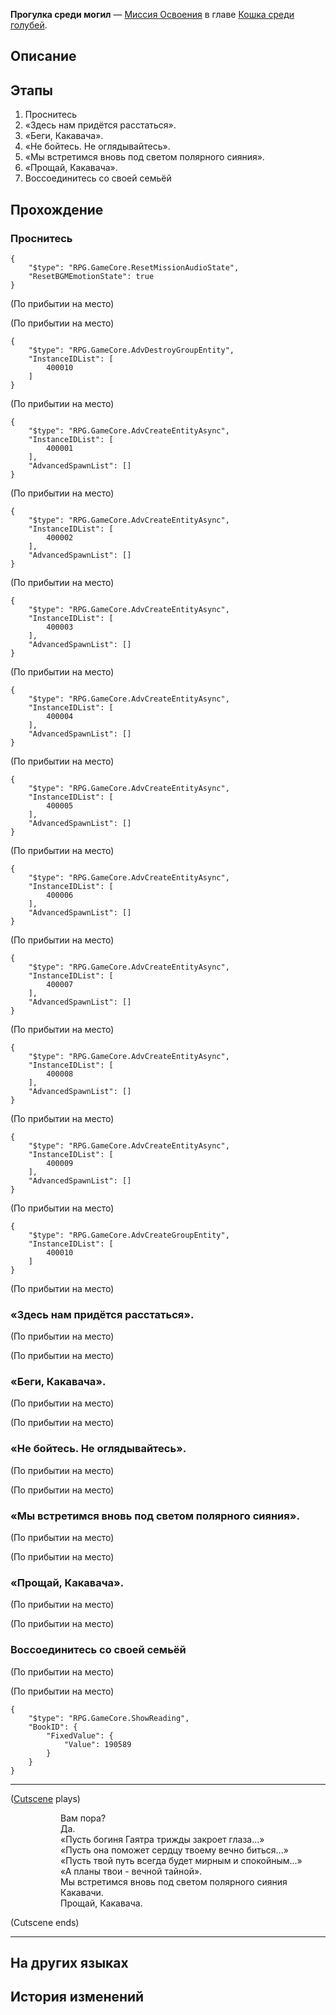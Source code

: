 {{Дополнить|Диалоги.}}
{{Миссия Инфобокс
|id              = 1031901
|Название        = 
|Изображение     = Миссия Освоения Прогулка среди могил.png
|Тип             = Миссия Освоения
|События         = 
|Глава           = Кошка среди голубей
|Условия         = Завершена [[Миссия Освоения]] ''[[Прогулка среди могил]]''
|Персонажи       = Ахерон; Первопроходец
|СтартЛокация    = [[Пенакония]] — [[Горизонт бытия]]
|Локации         = Горизонт бытия
|Предыдущая      = 
|Следующая       = 
|Награды         = Опыт Освоения*900; Звёздный нефрит*110; Путеводитель путешественника*16; Вдали от огня*1 { text = Вдали от огня }; Kakavasha (ProФайл Picture)*1 { text = Какавача }; "Citizen Hanunue"*1 { text = Citizen Hanunu }; Кредиты*200 000
}}
'''Прогулка среди могил''' — [[Миссия Освоения]] в главе [[Кошка среди голубей]].

==Описание==
{{Описание|<!--официальное описание из Перекрёстка судеб-->}}

==Этапы==
# Проснитесь
# «Здесь нам придётся расстаться».
# «Беги, Какавача».
# «Не бойтесь. Не оглядывайтесь».
# «Мы встретимся вновь под светом полярного сияния».
# «Прощай, Какавача».
# Воссоединитесь со своей семьёй

==Прохождение==
{{Дополнить}}


===Проснитесь===
{{Описание миссии|локация=Горизонт бытия|Вы достигли конца.<br />Попрощайтесь с ████. Хотя бы постарайтесь...<br />Умрите без сожалений.}}
{{Диалог Начало}}
:{{tx}}
<pre>{
	"$type": "RPG.GameCore.ResetMissionAudioState",
	"ResetBGMEmotionState": true
}</pre>
;(По прибытии на место)

;(По прибытии на место)
<pre>{
	"$type": "RPG.GameCore.AdvDestroyGroupEntity",
	"InstanceIDList": [
		400010
	]
}</pre>

;(По прибытии на место)
<pre>{
	"$type": "RPG.GameCore.AdvCreateEntityAsync",
	"InstanceIDList": [
		400001
	],
	"AdvancedSpawnList": []
}</pre>

;(По прибытии на место)
<pre>{
	"$type": "RPG.GameCore.AdvCreateEntityAsync",
	"InstanceIDList": [
		400002
	],
	"AdvancedSpawnList": []
}</pre>

;(По прибытии на место)
<pre>{
	"$type": "RPG.GameCore.AdvCreateEntityAsync",
	"InstanceIDList": [
		400003
	],
	"AdvancedSpawnList": []
}</pre>

;(По прибытии на место)
<pre>{
	"$type": "RPG.GameCore.AdvCreateEntityAsync",
	"InstanceIDList": [
		400004
	],
	"AdvancedSpawnList": []
}</pre>

;(По прибытии на место)
<pre>{
	"$type": "RPG.GameCore.AdvCreateEntityAsync",
	"InstanceIDList": [
		400005
	],
	"AdvancedSpawnList": []
}</pre>

;(По прибытии на место)
<pre>{
	"$type": "RPG.GameCore.AdvCreateEntityAsync",
	"InstanceIDList": [
		400006
	],
	"AdvancedSpawnList": []
}</pre>

;(По прибытии на место)
<pre>{
	"$type": "RPG.GameCore.AdvCreateEntityAsync",
	"InstanceIDList": [
		400007
	],
	"AdvancedSpawnList": []
}</pre>

;(По прибытии на место)
<pre>{
	"$type": "RPG.GameCore.AdvCreateEntityAsync",
	"InstanceIDList": [
		400008
	],
	"AdvancedSpawnList": []
}</pre>

;(По прибытии на место)
<pre>{
	"$type": "RPG.GameCore.AdvCreateEntityAsync",
	"InstanceIDList": [
		400009
	],
	"AdvancedSpawnList": []
}</pre>

;(По прибытии на место)
<pre>{
	"$type": "RPG.GameCore.AdvCreateGroupEntity",
	"InstanceIDList": [
		400010
	]
}</pre>
;(По прибытии на место)
{{Диалог Конец}}

===«Здесь нам придётся расстаться».===
{{Диалог Начало}}
;(По прибытии на место)

;(По прибытии на место)
<!--Unknown TalkSentence: 103199001-->
{{Диалог Конец}}

===«Беги, Какавача».===
{{Диалог Начало}}
;(По прибытии на место)

;(По прибытии на место)
<!--Unknown TalkSentence: 103199002-->
{{Диалог Конец}}

===«Не бойтесь. Не оглядывайтесь».===
{{Диалог Начало}}
;(По прибытии на место)

;(По прибытии на место)
<!--Unknown TalkSentence: 103199003-->
{{Диалог Конец}}

===«Мы встретимся вновь под светом полярного сияния».===
{{Диалог Начало}}
;(По прибытии на место)

;(По прибытии на место)
<!--Unknown TalkSentence: 103199004-->
{{Диалог Конец}}

===«Прощай, Какавача».===
{{Диалог Начало}}
;(По прибытии на место)

;(По прибытии на место)
<!--Unknown TalkSentence: 103199005-->
{{Диалог Конец}}

===Воссоединитесь со своей семьёй===
{{Описание миссии|локация=Горизонт бытия|Прощай, Какавача.}}
{{Диалог Начало}}
;(По прибытии на место)

;(По прибытии на место)
<!--Unknown TalkSentence: 103199006-->
:<!--5-second delay-->
:{{tx}}
:{{tx}}
<pre>{
	"$type": "RPG.GameCore.ShowReading",
	"BookID": {
		"FixedValue": {
			"Value": 190589
		}
	}
}</pre>
:{{tx}}
----
;([[#Gallery|Cutscene]] plays)
::Вам пора?
::Да.
::«Пусть богиня Гаятра трижды закроет глаза...»
::«Пусть она поможет сердцу твоему вечно биться...»
::«Пусть твой путь всегда будет мирным и спокойным...»
::«А планы твои - вечной тайной».
::Мы встретимся вновь под светом полярного сияния Какавачи.
::Прощай, Какавача.
;(Cutscene ends)
----
:{{tx}}
{{Диалог Конец}}

==На других языках==
{{На других языках
|en   = A Walk Among the Tombstones
|zhs  = 行过死荫之地
|zht  = 行過死蔭之地
|ja   = 墓場を往く死の影
|ko   = 무덤으로 향하다
|es   = Un paseo por el reino de la muerte
|fr   = Promenade parmi les morts
|ru   = Прогулка среди могил
|th   = ฝ่าดินแดนแห่งความตาย
|vi   = Đi Qua Vùng Đất Chết
|de   = Grabspaziergang
|id   = Melintasi Tanah Kematian
|pt   = Um Passeio Entre as Lápides
}}

==История изменений==
{{История изменений|2.7}}

